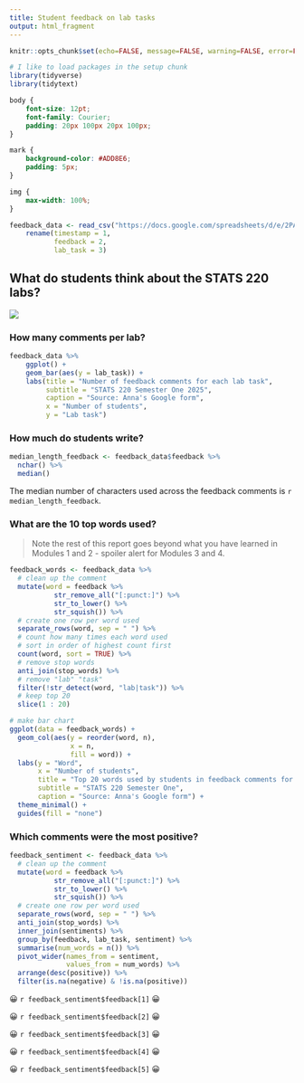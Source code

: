 ```yaml
---
title: Student feedback on lab tasks
output: html_fragment
---
```


```r
knitr::opts_chunk$set(echo=FALSE, message=FALSE, warning=FALSE, error=FALSE)

# I like to load packages in the setup chunk
library(tidyverse)
library(tidytext)
```

```css
body {
    font-size: 12pt;
    font-family: Courier;
    padding: 20px 100px 20px 100px;
}

mark {
    background-color: #ADD8E6;
    padding: 5px;
}

img {
    max-width: 100%;
}
```


```r
feedback_data <- read_csv("https://docs.google.com/spreadsheets/d/e/2PACX-1vS2BFaKXklT874PtU-CxpSE5pt9veaTWrwrBoNJH_fzdqgQu4u6hrMZDe2Wzy5yJMbA5wUtWsdx6Vy1/pub?gid=1248865192&single=true&output=csv") %>%
    rename(timestamp = 1,
           feedback = 2,
           lab_task = 3)
```

## What do students think about the STATS 220 labs?

![](https://media.tenor.com/gQf-Nf3he8cAAAAM/cat-typing.gif)

### How many comments per lab?

```r
feedback_data %>%
    ggplot() +
    geom_bar(aes(y = lab_task)) +
    labs(title = "Number of feedback comments for each lab task",
         subtitle = "STATS 220 Semester One 2025",
         caption = "Source: Anna's Google form",
         x = "Number of students",
         y = "Lab task")
```
### How much do students write?

```r
median_length_feedback <- feedback_data$feedback %>% 
  nchar() %>% 
  median()
```

The median number of characters used across the feedback comments is `r  median_length_feedback`.

### What are the 10 top words used?

> Note the rest of this report goes beyond what you have learned in Modules 1 and 2 - spoiler alert for Modules 3 and 4.

```r
feedback_words <- feedback_data %>%
  # clean up the comment
  mutate(word = feedback %>% 
           str_remove_all("[:punct:]") %>%   
           str_to_lower() %>%
           str_squish()) %>%
  # create one row per word used
  separate_rows(word, sep = " ") %>%
  # count how many times each word used
  # sort in order of highest count first
  count(word, sort = TRUE) %>%
  # remove stop words
  anti_join(stop_words) %>%
  # remove "lab" "task"
  filter(!str_detect(word, "lab|task")) %>%
  # keep top 20
  slice(1 : 20)

# make bar chart
ggplot(data = feedback_words) +
  geom_col(aes(y = reorder(word, n),
               x = n,
               fill = word)) +
  labs(y = "Word",
       x = "Number of students",
       title = "Top 20 words used by students in feedback comments for lab tasks",
       subtitle = "STATS 220 Semester One",
       caption = "Source: Anna's Google form") +
  theme_minimal() +
  guides(fill = "none")
```


### Which comments were the most positive?

```r
feedback_sentiment <- feedback_data %>%
  # clean up the comment
  mutate(word = feedback %>% 
           str_remove_all("[:punct:]") %>% 
           str_to_lower() %>%
           str_squish()) %>%
  # create one row per word used
  separate_rows(word, sep = " ") %>%
  anti_join(stop_words) %>%
  inner_join(sentiments) %>%
  group_by(feedback, lab_task, sentiment) %>%
  summarise(num_words = n()) %>%
  pivot_wider(names_from = sentiment,
              values_from = num_words) %>%
  arrange(desc(positive)) %>%
  filter(is.na(negative) & !is.na(positive))
```

😀 `r feedback_sentiment$feedback[1]` 😀

😀 `r feedback_sentiment$feedback[2]` 😀

😀 `r feedback_sentiment$feedback[3]` 😀

😀 `r feedback_sentiment$feedback[4]` 😀

😀 `r feedback_sentiment$feedback[5]` 😀


